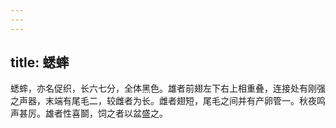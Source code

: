 ```yaml
---
---
---
```

title: 蟋蟀
---



蟋蟀，亦名促织，长六七分，全体黑色。雄者前翅左下右上相重叠，连接处有刚强之声器，末端有尾毛二，较雌者为长。雌者翅短，尾毛之间并有产卵管一。秋夜鸣声甚厉。雄者性喜鬬，饲之者以盆盛之。